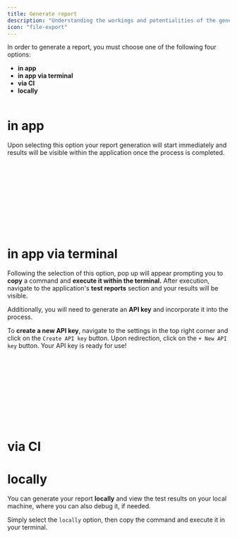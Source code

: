 ```yaml
---
title: Generate report
description: "Understanding the workings and potentialities of the generate report feature."
icon: "file-export"
---
```


In order to generate a report, you must choose one of the following four options:
- **in app**
- **in app via terminal**
- **via CI**
- **locally**

<Frame caption="caption goes here">
    <img src="" />
</Frame>

# in app

Upon selecting this option your report generation will start immediately and results will be visible within the application
once the process is completed.

<Frame caption="caption goes here">
    <iframe
        width={560}
        height={345}
        frameBorder={0}
        style={{borderRadius: 0.5 + 'rem'}}
        src=""
        allow="clipboard-write"
        frameborder="0"
        webkitallowfullscreen="true"
        mozallowfullscreen="true"
        allowfullscreen>
    </iframe>
</Frame>

# in app via terminal

Following the selection of this option, pop up will appear prompting you to **copy** a command and **execute it within the terminal.**
After execution, navigate to the application's **test reports** section and your results will be visible.

Additionally, you will need to generate an **API key** and incorporate it into the process.

To **create a new API key**, navigate to the settings in the top right corner and click on the `Create API key` button.
Upon redirection, click on the `+ New API key` button. Your API key is ready for use!

<Frame caption="caption goes here">
  <iframe
    width={560}
    height={345}
    frameBorder={0}
    style={{ borderRadius: 0.5 + "rem" }}
    src=""
    allow="clipboard-write"
    frameborder="0"
    webkitallowfullscreen="true"
    mozallowfullscreen="true"
    allowfullscreen="true"
  ></iframe>
</Frame>

# via CI

# locally

You can generate your report **locally** and view the test results on your local machine, where you can also debug it, if needed.

Simply select the `locally` option, then copy the command and execute it in your terminal.

<Frame caption="caption goes here">
  <iframe
    width={560}
    height={345}
    frameBorder={0}
    style={{ borderRadius: 0.5 + "rem" }}
    src=""
    allow="clipboard-write"
    frameborder="0"
    webkitallowfullscreen="true"
    mozallowfullscreen="true"
    allowfullscreen="true"
  ></iframe>
</Frame>